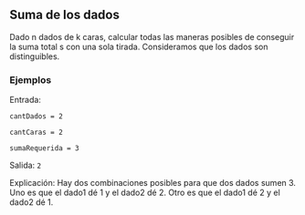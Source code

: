 ## Suma de los dados

Dado n dados de k caras, calcular todas las maneras posibles de conseguir la suma total s con una sola tirada.
Consideramos que los dados son distinguibles.

### Ejemplos

Entrada:

`cantDados = 2`

`cantCaras = 2`

`sumaRequerida = 3`

Salida: `2`

Explicación: Hay dos combinaciones posibles para que dos dados sumen 3. Uno es que el dado1 dé 1 y el dado2 dé 2. Otro es que el dado1 dé 2 y el dado2 dé 1.
